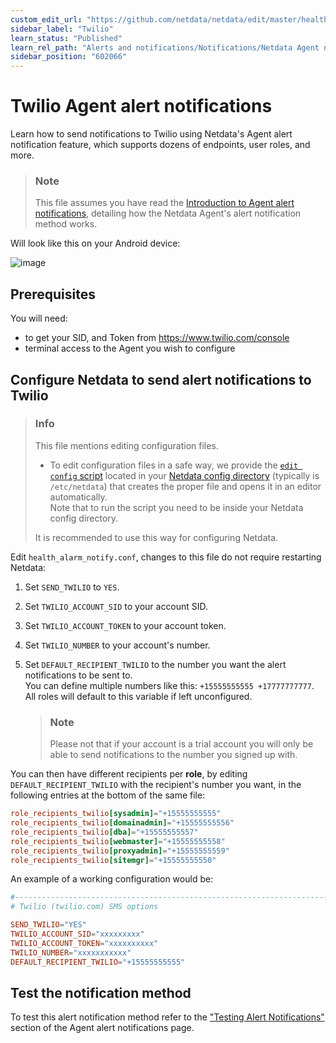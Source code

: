 ```yaml
---
custom_edit_url: "https://github.com/netdata/netdata/edit/master/health/notifications/twilio/README.md"
sidebar_label: "Twilio"
learn_status: "Published"
learn_rel_path: "Alerts and notifications/Notifications/Netdata Agent notifications"
sidebar_position: "602066"
---
```

# Twilio Agent alert notifications

Learn how to send notifications to Twilio using Netdata's Agent alert notification feature, which supports dozens of endpoints, user roles, and more.

> ### Note
>
> This file assumes you have read the [Introduction to Agent alert notifications](/docs/alerts-and-notifications/notifications/netdata-agent-notifications), detailing how the Netdata Agent's alert notification method works.

Will look like this on your Android device:

![image](https://user-images.githubusercontent.com/70198089/229841323-6c4b1956-dd91-423e-abaf-2799000f72a8.png)


## Prerequisites

You will need:

- to get your SID, and Token from <https://www.twilio.com/console>
- terminal access to the Agent you wish to configure

## Configure Netdata to send alert notifications to Twilio

> ### Info
>
> This file mentions editing configuration files.  
>
> - To edit configuration files in a safe way, we provide the [`edit config` script](/docs/typical-netdata-agent-configurations/configuration#use-edit-config-to-edit-configuration-files) located in your [Netdata config directory](/docs/typical-netdata-agent-configurations/configuration#the-netdata-config-directory) (typically is `/etc/netdata`) that creates the proper file and opens it in an editor automatically.  
> Note that to run the script you need to be inside your Netdata config directory.
>
> It is recommended to use this way for configuring Netdata.

Edit `health_alarm_notify.conf`, changes to this file do not require restarting Netdata:

1. Set `SEND_TWILIO` to `YES`.
2. Set `TWILIO_ACCOUNT_SID` to your account SID.
3. Set `TWILIO_ACCOUNT_TOKEN` to your account token.
4. Set `TWILIO_NUMBER` to your account's number.
5. Set `DEFAULT_RECIPIENT_TWILIO` to the number you want the alert notifications to be sent to.  
   You can define multiple numbers like this: `+15555555555 +17777777777`.  
   All roles will default to this variable if left unconfigured.

    > ### Note
    >
    > Please not that if your account is a trial account you will only be able to send notifications to the number you signed up with.

You can then have different recipients per **role**, by editing `DEFAULT_RECIPIENT_TWILIO` with the recipient's number you want, in the following entries at the bottom of the same file:

```conf
role_recipients_twilio[sysadmin]="+15555555555"
role_recipients_twilio[domainadmin]="+15555555556"
role_recipients_twilio[dba]="+15555555557"
role_recipients_twilio[webmaster]="+15555555558"
role_recipients_twilio[proxyadmin]="+15555555559"
role_recipients_twilio[sitemgr]="+15555555550"
```

An example of a working configuration would be:

```conf
#------------------------------------------------------------------------------
# Twilio (twilio.com) SMS options

SEND_TWILIO="YES"
TWILIO_ACCOUNT_SID="xxxxxxxxx"
TWILIO_ACCOUNT_TOKEN="xxxxxxxxxx"
TWILIO_NUMBER="xxxxxxxxxxx"
DEFAULT_RECIPIENT_TWILIO="+15555555555"
```

## Test the notification method

To test this alert notification method refer to the ["Testing Alert Notifications"](/docs/alerts-and-notifications/notifications/netdata-agent-notifications#testing-alert-notifications) section of the Agent alert notifications page.
